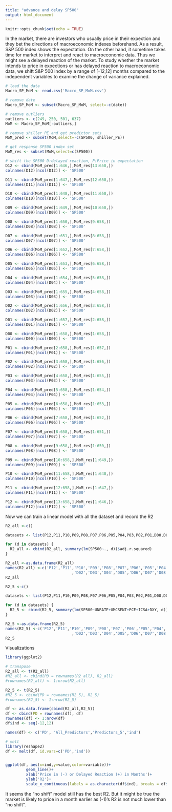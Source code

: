 ```yaml
---
title: "advance and delay SP500"
output: html_document
---
```


```r
knitr::opts_chunk$set(echo = TRUE)
```

In the market, there are investors who usually price in their expection and they bet the directions of macroeconomic indexes beforehand. As a result, S&P 500 index shows the expectation. On the other hand, it sometime takes time for market to interpret and react to macroeconomic data. Thus we might see a delayed reaction of the market. To study whether the market intends to price in expections or has delayed reaction to macroeconomic data, we shift S&P 500 index by a range of [-12,12] months compared to the independent variables to examine the change of variance explained.


```r

# load the data
Macro_SP_MoM <- read.csv('Macro_SP_MoM.csv')

# remove date
Macro_SP_MoM <- subset(Macro_SP_MoM, select=-c(date))

# remove outliers
outliers <- c(249, 250, 501, 637)
MoM <- Macro_SP_MoM[-outliers,]

# remove shiller_PE and get predictor sets
MoM_pred <- subset(MoM,select=-c(SP500, shiller_PE))

# get response SP500 index set
MoM_res <- subset(MoM,select=c(SP500))

```

```r
# shift the SP500 D:delayed reaction, P:Price in expectation
D12 <- cbind(MoM_pred[1:646,],MoM_res[13:658,])
colnames(D12)[ncol(D12)] <- 'SP500'

D11 <- cbind(MoM_pred[1:647,],MoM_res[12:658,])
colnames(D11)[ncol(D11)] <- 'SP500'

D10 <- cbind(MoM_pred[1:648,],MoM_res[11:658,])
colnames(D10)[ncol(D10)] <- 'SP500'

D09 <- cbind(MoM_pred[1:649,],MoM_res[10:658,])
colnames(D09)[ncol(D09)] <- 'SP500'

D08 <- cbind(MoM_pred[1:650,],MoM_res[9:658,])
colnames(D08)[ncol(D08)] <- 'SP500'

D07 <- cbind(MoM_pred[1:651,],MoM_res[8:658,])
colnames(D07)[ncol(D07)] <- 'SP500'

D06 <- cbind(MoM_pred[1:652,],MoM_res[7:658,])
colnames(D06)[ncol(D06)] <- 'SP500'

D05 <- cbind(MoM_pred[1:653,],MoM_res[6:658,])
colnames(D05)[ncol(D05)] <- 'SP500'

D04 <- cbind(MoM_pred[1:654,],MoM_res[5:658,])
colnames(D04)[ncol(D04)] <- 'SP500'

D03 <- cbind(MoM_pred[1:655,],MoM_res[4:658,])
colnames(D03)[ncol(D03)] <- 'SP500'

D02 <- cbind(MoM_pred[1:656,],MoM_res[3:658,])
colnames(D02)[ncol(D02)] <- 'SP500'

D01 <- cbind(MoM_pred[1:657,],MoM_res[2:658,])
colnames(D01)[ncol(D01)] <- 'SP500'

D00 <- cbind(MoM_pred[1:658,],MoM_res[1:658,])
colnames(D00)[ncol(D00)] <- 'SP500'

P01 <- cbind(MoM_pred[2:658,],MoM_res[1:657,])
colnames(P01)[ncol(P01)] <- 'SP500'

P02 <- cbind(MoM_pred[3:658,],MoM_res[1:656,])
colnames(P02)[ncol(P02)] <- 'SP500'

P03 <- cbind(MoM_pred[4:658,],MoM_res[1:655,])
colnames(P03)[ncol(P03)] <- 'SP500'

P04 <- cbind(MoM_pred[5:658,],MoM_res[1:654,])
colnames(P04)[ncol(P04)] <- 'SP500'

P05 <- cbind(MoM_pred[6:658,],MoM_res[1:653,])
colnames(P05)[ncol(P05)] <- 'SP500'

P06 <- cbind(MoM_pred[7:658,],MoM_res[1:652,])
colnames(P06)[ncol(P06)] <- 'SP500'

P07 <- cbind(MoM_pred[8:658,],MoM_res[1:651,])
colnames(P07)[ncol(P07)] <- 'SP500'

P08 <- cbind(MoM_pred[9:658,],MoM_res[1:650,])
colnames(P08)[ncol(P08)] <- 'SP500'

P09 <- cbind(MoM_pred[10:658,],MoM_res[1:649,])
colnames(P09)[ncol(P09)] <- 'SP500'

P10 <- cbind(MoM_pred[11:658,],MoM_res[1:648,])
colnames(P10)[ncol(P10)] <- 'SP500'

P11 <- cbind(MoM_pred[12:658,],MoM_res[1:647,])
colnames(P11)[ncol(P11)] <- 'SP500'

P12 <- cbind(MoM_pred[13:658,],MoM_res[1:646,])
colnames(P12)[ncol(P12)] <- 'SP500'
```


Now we can train a linear model with all the dataset and record the R2

```r

R2_all <-c()

datasets <- list(P12,P11,P10,P09,P08,P07,P06,P05,P04,P03,P02,P01,D00,D01,D02,D03,D04,D05,D06,D07,D08,D09,D10,D11,D12)

for (d in datasets) {
  R2_all <- cbind(R2_all, summary(lm(SP500~., d))$adj.r.squared)
}

R2_all <-as.data.frame(R2_all)
names(R2_all) <-c('P12','P11','P10','P09','P08','P07','P06','P05','P04','P03','P02','P01','D00','D01'
                             ,'D02','D03','D04','D05','D06','D07','D08','D09','D10','D11','D12')
R2_all
```


```r

R2_5 <-c()

datasets <- list(P12,P11,P10,P09,P08,P07,P06,P05,P04,P03,P02,P01,D00,D01,D02,D03,D04,D05,D06,D07,D08,D09,D10,D11,D12)

for (d in datasets) {
  R2_5 <- cbind(R2_5, summary(lm(SP500~UNRATE+UMCSENT+PCE+ICSA+DXY, d))$adj.r.squared)
}

R2_5 <-as.data.frame(R2_5)
names(R2_5) <-c('P12','P11','P10','P09','P08','P07','P06','P05','P04','P03','P02','P01','D00','D01'
                             ,'D02','D03','D04','D05','D06','D07','D08','D09','D10','D11','D12')
R2_5
```


Visualizations

```r
library(ggplot2)

# transpose
R2_all <- t(R2_all)
#R2_all <- cbind(PD = rownames(R2_all), R2_all)
#rownames(R2_all) <- 1:nrow(R2_all)

R2_5 <- t(R2_5)
#R2_5 <- cbind(PD = rownames(R2_5), R2_5)
#rownames(R2_5) <- 1:nrow(R2_5)

df <- as.data.frame(cbind(R2_all,R2_5))
df <- cbind(PD = rownames(df), df)
rownames(df) <- 1:nrow(df)
df$ind <- seq(-12,12)

names(df) <- c('PD', 'All_Predictors','Predictors_5','ind')

# melt
library(reshape2)
df <- melt(df, id.vars=c('PD','ind'))


ggplot(df, aes(x=ind,y=value,color=variable))+
         geom_line()+
         xlab('Price in (-) or Delayed Reaction (+) in Months')+
         ylab('R2')+
         scale_x_continuous(labels = as.character(df$ind), breaks = df$ind)

```


It seems the “no shift” model still has the best R2. But it might be true the market is likely to price in a month earlier as (-1)’s R2 is not much lower than “no shift”.